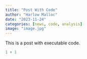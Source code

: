 ```yaml
---
title: "Post With Code"
author: "Harlow Malloc"
date: "2023-11-24"
categories: [news, code, analysis]
image: "image.jpg"
---
```


This is a post with executable code.

```r
1 + 1
```
